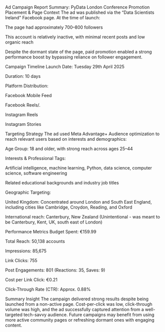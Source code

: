 Ad Campaign Report Summary: PyData London Conference Promotion
Placement & Page Context
The ad was published via the “Data Scientists Ireland” Facebook page. At the time of launch:

The page had approximately 700–800 followers

This account is relatively inactive, with minimal recent posts and low organic reach

Despite the dormant state of the page, paid promotion enabled a strong performance boost by bypassing reliance on follower engagement.

Campaign Timeline
Launch Date: Tuesday 29th April 2025

Duration: 10 days

Platform Distribution:

Facebook Mobile Feed

Facebook Reels/.

Instagram Reels

Instagram Stories

Targeting Strategy
The ad used Meta Advantage+ Audience optimization to reach relevant users based on interests and demographics:

Age Group: 18 and older, with strong reach across ages 25–44

Interests & Professional Tags:

Artificial intelligence, machine learning, Python, data science, computer science, software engineering

Related educational backgrounds and industry job titles

Geographic Targeting:

United Kingdom: Concentrated around London and South East England, including cities like Cambridge, Croydon, Reading, and Oxford

International reach: Canterbury, New Zealand (Unintentional - was meant to be Canterbury, Kent, UK, south east of London)

Performance Metrics
Budget Spent: €159.99

Total Reach: 50,138 accounts

Impressions: 85,675

Link Clicks: 755

Post Engagements: 801 (Reactions: 35, Saves: 9)

Cost per Link Click: €0.21

Click-Through Rate (CTR): Approx. 0.88%

Summary Insight
The campaign delivered strong results despite being launched from a non-active page. Cost-per-click was low, click-through volume was high, and the ad successfully captured attention from a well-targeted tech-savvy audience. Future campaigns may benefit from using more active community pages or refreshing dormant ones with engaging content.
